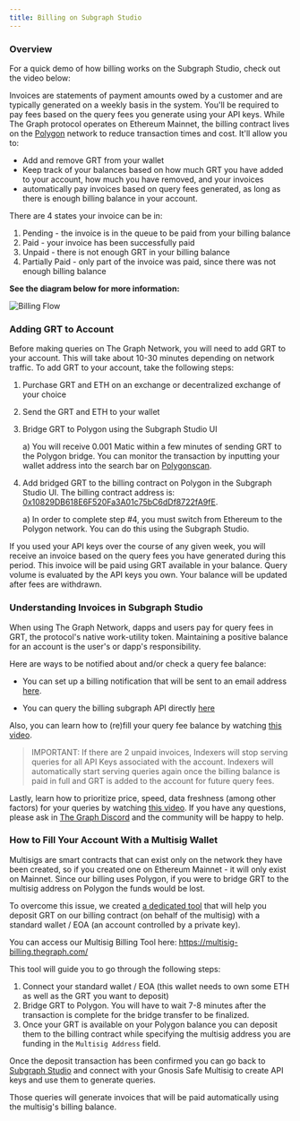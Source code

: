 ```yaml
---
title: Billing on Subgraph Studio
---
```


### Overview

For a quick demo of how billing works on the Subgraph Studio, check out the video below:

<VideoEmbed youtube="UrfIpm-Vlgs" />

Invoices are statements of payment amounts owed by a customer and are typically generated on a weekly basis in the system. You'll be required to pay fees based on the query fees you generate using your API keys. While The Graph protocol operates on Ethereum Mainnet, the billing contract lives on the [Polygon](https://polygon.technology/) network to reduce transaction times and cost. It'll allow you to:

- Add and remove GRT from your wallet
- Keep track of your balances based on how much GRT you have added to your account, how much you have removed, and your invoices
- automatically pay invoices based on query fees generated, as long as there is enough billing balance in your account.

There are 4 states your invoice can be in:

1. Pending - the invoice is in the queue to be paid from your billing balance
2. Paid - your invoice has been successfully paid
3. Unpaid - there is not enough GRT in your billing balance
4. Partially Paid - only part of the invoice was paid, since there was not enough billing balance

**See the diagram below for more information:**

![Billing Flow](/img/billing-flow.png)

### Adding GRT to Account

Before making queries on The Graph Network, you will need to add GRT to your account. This will take about 10-30 minutes depending on network traffic. To add GRT to your account, take the following steps:

1. Purchase GRT and ETH on an exchange or decentralized exchange of your choice
2. Send the GRT and ETH to your wallet
3. Bridge GRT to Polygon using the Subgraph Studio UI

   a) You will receive 0.001 Matic within a few minutes of sending GRT to the Polygon bridge. You can monitor the transaction by inputting your wallet address into the search bar on [Polygonscan](https://polygonscan.com/).

4. Add bridged GRT to the billing contract on Polygon in the Subgraph Studio UI. The billing contract address is: [0x10829DB618E6F520Fa3A01c75bC6dDf8722fA9fE](https://polygonscan.com/address/0x10829DB618E6F520Fa3A01c75bC6dDf8722fA9fE).

   a) In order to complete step #4, you must switch from Ethereum to the Polygon network. You can do this using the Subgraph Studio.

If you used your API keys over the course of any given week, you will receive an invoice based on the query fees you have generated during this period. This invoice will be paid using GRT available in your balance. Query volume is evaluated by the API keys you own. Your balance will be updated after fees are withdrawn.

### Understanding Invoices in Subgraph Studio

When using The Graph Network, dapps and users pay for query fees in GRT, the protocol's native work-utility token. Maintaining a positive balance for an account is the user's or dapp's responsibility.

Here are ways to be notified about and/or check a query fee balance:

- You can set up a billing notification that will be sent to an email address [here](https://thegraph.com/studio/settings/).

- You can query the billing subgraph API directly [here](https://thegraph.com/hosted-service/subgraph/graphprotocol/billing)

Also, you can learn how to (re)fill your query fee balance by watching [this video](https://www.loom.com/share/a81de6ef11d64c62872ea210c58c6af5).

> IMPORTANT: If there are 2 unpaid invoices, Indexers will stop serving queries for all API Keys associated with the account. Indexers will automatically start serving queries again once the billing balance is paid in full and GRT is added to the account for future query fees.

Lastly, learn how to prioritize price, speed, data freshness (among other factors) for your queries by watching [this video](https://www.loom.com/share/b5fc533e48584cb694017392c80c75e0). If you have any questions, please ask in [The Graph Discord](https://discord.gg/fjDWCTZE) and the community will be happy to help.

### How to Fill Your Account With a Multisig Wallet

Multisigs are smart contracts that can exist only on the network they have been created, so if you created one on Ethereum Mainnet - it will only exist on Mainnet. Since our billing uses Polygon, if you were to bridge GRT to the multisig address on Polygon the funds would be lost.

To overcome this issue, we created [a dedicated tool](https://multisig-billing.thegraph.com/) that will help you deposit GRT on our billing contract (on behalf of the multisig) with a standard wallet / EOA (an account controlled by a private key).

You can access our Multisig Billing Tool here: https://multisig-billing.thegraph.com/

This tool will guide you to go through the following steps:

1. Connect your standard wallet / EOA (this wallet needs to own some ETH as well as the GRT you want to deposit)
2. Bridge GRT to Polygon. You will have to wait 7-8 minutes after the transaction is complete for the bridge transfer to be finalized.
3. Once your GRT is available on your Polygon balance you can deposit them to the billing contract while specifying the multisig address you are funding in the `Multisig Address` field.

Once the deposit transaction has been confirmed you can go back to [Subgraph Studio](https://thegraph.com/studio/) and connect with your Gnosis Safe Multisig to create API keys and use them to generate queries.

Those queries will generate invoices that will be paid automatically using the multisig's billing balance.
